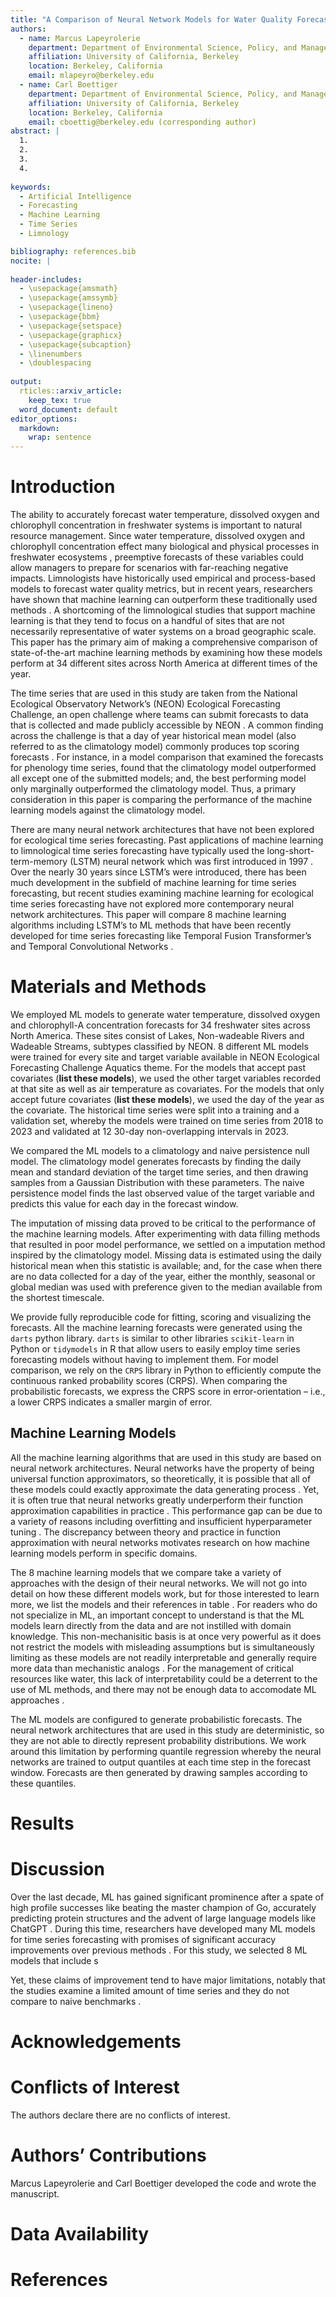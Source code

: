 ```yaml
---
title: "A Comparison of Neural Network Models for Water Quality Forecasting"
authors:
  - name: Marcus Lapeyrolerie
    department: Department of Environmental Science, Policy, and Management
    affiliation: University of California, Berkeley
    location: Berkeley, California
    email: mlapeyro@berkeley.edu
  - name: Carl Boettiger
    department: Department of Environmental Science, Policy, and Management
    affiliation: University of California, Berkeley
    location: Berkeley, California
    email: cboettig@berkeley.edu (corresponding author)
abstract: |
  1. 
  2. 
  3. 
  4. 
  
keywords:
  - Artificial Intelligence
  - Forecasting
  - Machine Learning
  - Time Series
  - Limnology

bibliography: references.bib
nocite: |
    
header-includes:
  - \usepackage{amsmath}
  - \usepackage{amssymb}
  - \usepackage{lineno}
  - \usepackage{bbm}
  - \usepackage{setspace}
  - \usepackage{graphicx}
  - \usepackage{subcaption}
  - \linenumbers
  - \doublespacing
  
output: 
  rticles::arxiv_article:
    keep_tex: true
  word_document: default
editor_options: 
  markdown: 
    wrap: sentence
---
```



# Introduction

The ability to accurately forecast water temperature, dissolved oxygen and chlorophyll concentration in freshwater systems is important to natural resource management. Since water temperature, dissolved oxygen and chlorophyll concentration effect many biological and physical processes in freshwater ecosystems \cite{oullet-proulx, Stajkowski, Chen}, preemptive forecasts of these variables could allow managers to prepare for scenarios with far-reaching negative impacts. Limnologists have historically used empirical and process-based models to forecast water quality metrics, but in recent years, researchers have shown that machine learning can outperform these traditionally used methods \cite{Hanson, others}. A shortcoming of the limnological studies that support machine learning is that they tend to focus on a handful of sites that are not necessarily representative of water systems on a broad geographic scale. This paper has the primary aim of making a comprehensive comparison of state-of-the-art machine learning methods by examining how these models perform at 34 different sites across North America at different times of the year.

The time series that are used in this study are taken from the National Ecological Observatory Network's (NEON) Ecological Forecasting Challenge, an open challenge where teams can submit forecasts to data that is collected and made publicly accessible by NEON \cite{Quinn}. A common finding across the challenge is that a day of year historical mean model (also referred to as the climatology model) commonly produces top scoring forecasts \cite{Dietze, Quinn}. For instance, in a model comparison that examined the forecasts for phenology time series, \cite{Dietze} found that the climatology model outperformed all except one of the submitted models; and, the best performing model only marginally outperformed the climatology model. Thus, a primary consideration in this paper is comparing the performance of the machine learning models against the climatology model.

There are many neural network architectures that have not been explored for ecological time series forecasting. Past applications of machine learning to limnological time series forecasting have typically used the long-short-term-memory (LSTM) neural network which was first introduced in 1997 \cite{lstm}. Over the nearly 30 years since LSTM's were introduced, there has been much development in the subfield of machine learning for time series forecasting, but recent studies examining machine learning for ecological time series forecasting have not explored more contemporary neural network architectures. This paper will compare 8 machine learning algorithms including LSTM's to ML methods that have been recently developed for time series forecasting like Temporal Fusion Transformer's and Temporal Convolutional Networks \cite{tft, tcn}.

# Materials and Methods

We employed ML models to generate water temperature, dissolved oxygen and chlorophyll-A concentration forecasts for 34 freshwater sites across North America. These sites consist of Lakes, Non-wadeable Rivers and Wadeable Streams, subtypes classified by NEON. 8 different ML models were trained for every site and target variable available in NEON Ecological Forecasting Challenge Aquatics theme. For the models that accept past covariates (**list these models**), we used the other target variables recorded at that site as well as air temperature as covariates. For the models that only accept future covariates (**list these models**), we used the day of the year as the covariate. The historical time series were split into a training and a validation set, whereby the models were trained on time series from 2018 to 2023 and validated at 12 30-day non-overlapping intervals in 2023. 

We compared the ML models to a climatology and naive persistence null model. The climatology model generates forecasts by finding the daily mean and standard deviation of the target time series, and then drawing samples from a Gaussian Distribution with these parameters. The naive persistence model finds the last observed value of the target variable and predicts this value for each day in the forecast window.

The imputation of missing data proved to be critical to the performance of the machine learning models. After experimenting with data filling methods that resulted in poor model performance, we settled on a imputation method inspired by the climatology model. Missing data is estimated using the daily historical mean when this statistic is available; and, for the case when there are no data collected for a day of the year, either the monthly, seasonal or global median was used with preference given to the median available from the shortest timescale.

We provide fully reproducible code for fitting, scoring and visualizing the forecasts. All the machine learning forecasts were generated using the `darts` python library. `darts` is similar to other libraries `scikit-learn` in Python or `tidymodels` in R that allow users to easily employ time series forecasting models without having to implement them. For model comparison, we rely on the `CRPS` library in Python to efficiently compute the continuous ranked probability scores (CRPS). When comparing the probabilistic forecasts, we express the CRPS score in error-orientation -- i.e., a lower CRPS indicates a smaller margin of error.

## Machine Learning Models

All the machine learning algorithms that are used in this study are based on neural network architectures. Neural networks have the property of being universal function approximators, so theoretically, it is possible that all of these models could exactly approximate the data generating process \cite{}. Yet, it is often true that neural networks greatly underperform their function approximation capabilities in practice \cite{adcock, makridakis}. This performance gap can be due to a variety of reasons including overfitting and insufficient hyperparameter tuning \cite{adcock}. The discrepancy between theory and practice in function approximation with neural networks motivates research on how machine learning models perform in specific domains.

The 8 machine learning models that we compare take a variety of approaches with the design of their neural networks. We will not go into detail on how these different models work, but for those interested to learn more, we list the models and their references in table \ref{}. For readers who do not specialize in ML, an important concept to understand is that the ML models learn directly from the data and are not instilled with domain knowledge. This non-mechanisitic basis is at once very powerful as it does not restrict the models with misleading assumptions but is simultaneously limiting as these models are not readily interpretable and generally require more data than mechanistic analogs \cite{}. For the management of critical resources like water, this lack of interpretability could be a deterrent to the use of ML methods, and there may not be enough data to accomodate ML approaches \cite{}.

The ML models are configured to generate probabilistic forecasts. The neural network architectures that are used in this study are deterministic, so they are not able to directly represent probability distributions. We work around this limitation by performing quantile regression whereby the neural networks are trained to output quantiles at each time step in the forecast window. Forecasts are then generated by drawing samples according to these quantiles.

# Results

\begin{table}[!htbp]
    \centering
    \caption{Mean CRPS and RMSE}
    \begin{subtable}{\textwidth}
        \centering
        \caption{Dissolved Oxygen}
        \begin{tabular}{lcc}
            \toprule
            Model & Mean CRPS & Mean RMSE \\
            \midrule
            Climatology & 0.62 & 0.92 \\
            Naive Persistence & & 1.55 \\
            AutoTheta & 0.67 & 1.02 \\
            BlockRNN & 0.52 & 0.80 \\
            DLinear & 0.52 & 0.81  \\
            NBEATS & 0.51 & 0.80 \\
            NLinear & 0.52 & 0.80 \\
            \textbf{NaiveEnsemble} & \textbf{0.47} & \textbf{0.74} \\
            RNN & 0.60 & 0.92 \\
            TCN & 0.62 & 0.98 \\
            TFT & 0.52 & 0.80 \\
            Transformer & 0.51 & 0.80 \\
            \bottomrule
        \end{tabular}
    \end{subtable}
    \begin{subtable}{\textwidth}
        \centering
        \caption{Water Temperature}
        \begin{tabular}{lcc}
            \toprule
            Model & Mean CRPS & Mean RMSE \\
            \midrule
            Climatology & 1.46 & 2.19 \\
            Naive Persistence & & 6.05 \\
            AutoTheta & 1.55 & 2.35 \\
            BlockRNN & 1.45 & 2.26 \\
            DLinear & 1.35 & 2.08 \\
            NBEATS & 1.36 & 2.10 \\
            NLinear & 1.33 & 2.06 \\
            \textbf{NaiveEnsemble} & \textbf{1.18} & \textbf{1.80} \\
            RNN & 1.32 & 2.03 \\
            TCN & 1.89 & 3.02 \\
            TFT & 1.19 & 1.86 \\
            Transformer & 1.32 & 2.05 \\
            \bottomrule
        \end{tabular}
    \end{subtable}
    \begin{subtable}{\textwidth}
        \centering
        \caption{Chlorophyll-a}
        \begin{tabular}{lcc}
            \toprule
            Model & Mean CRPS & Mean RMSE \\
            \midrule
            Climatology & 4.83 & 7.50 \\
            \textbf{Naive Persistence} & & \textbf{4.86} \\
            AutoTheta &  4.20 & 6.31 \\
            \textbf{BlockRNN} & \textbf{3.14} & 5.16 \\
            DLinear & 3.47 & 5.48 \\
            NBEATS & 3.78 & 5.95 \\
            NLinear & 3.67 & 5.63 \\
            NaiveEnsemble & 3.44 & 5.50 \\
            RNN & 4.15 & 6.40 \\
            TCN & 3.72 & 5.77 \\
            TFT & 3.67 & 5.87 \\
            Transformer & 4.02 & 6.35 \\
            \bottomrule
        \end{tabular}
    \end{subtable}
    \label{tab:mean_crps_rmse}
\end{table}


\begin{figure}[!htbp]
  \centering
  \begin{subfigure}{\textwidth}
    \centering
    \includegraphics[width=\textwidth]{../plots/sitetype_legend_0.png}
  \end{subfigure}
  \begin{subfigure}{0.49\textwidth}
    \centering
    \includegraphics[width=\textwidth]{../plots/type_local_historical_oxygen.png}
  \end{subfigure}
  \begin{subfigure}{0.49\textwidth}
    \centering
    \includegraphics[width=\textwidth]{../plots/type_local_naive_oxygen.png}
  \end{subfigure}
  \caption{Comparison of Historical and Naive Oxygen}
\end{figure}

\begin{figure}[!htbp]
  \centering
  \begin{subfigure}{\textwidth}
    \centering
    \includegraphics[width=\textwidth]{../plots/sitetype_legend_0.png}
  \end{subfigure}
  \begin{subfigure}{0.49\textwidth}
    \centering
    \includegraphics[width=\textwidth]{../plots/type_local_historical_temperature.png}
  \end{subfigure}
  \begin{subfigure}{0.49\textwidth}
    \centering
    \includegraphics[width=\textwidth]{../plots/type_local_naive_temperature.png}
  \end{subfigure}
  \caption{Comparison of Historical and Naive temperature}
\end{figure}

\begin{figure}[!htbp]
  \centering
  \begin{subfigure}{\textwidth}
    \centering
    \includegraphics[width=\textwidth]{../plots/sitetype_legend_1.png}
  \end{subfigure}
  \begin{subfigure}{0.49\textwidth}
    \centering
    \includegraphics[width=\textwidth]{../plots/type_local_historical_chla.png}
  \end{subfigure}
  \begin{subfigure}{0.49\textwidth}
    \centering
    \includegraphics[width=\textwidth]{../plots/type_local_naive_chla.png}
  \end{subfigure}
  \caption{Comparison of Historical and Naive chla}
\end{figure}

\begin{figure}[!htbp]
  \centering
  \begin{subfigure}{0.3\textwidth}
    \centering
    \includegraphics[width=\textwidth]{../plots/intra_historical_oxygen.png}
  \end{subfigure}
  \begin{subfigure}{0.3\textwidth}
    \centering
    \includegraphics[width=\textwidth]{../plots/intra_naive_oxygen.png}
  \end{subfigure}
  \begin{subfigure}{0.3\textwidth}
    \centering
    \rule{0pt}{0pt}
  \end{subfigure}
  \begin{subfigure}{0.3\textwidth}
    \centering
    \includegraphics[width=\textwidth]{../plots/intra_historical_temperature.png}
  \end{subfigure}
  \begin{subfigure}{0.3\textwidth}
    \centering
    \includegraphics[width=\textwidth]{../plots/intra_naive_temperature.png}
  \end{subfigure}
  \begin{subfigure}{0.3\textwidth}
    \centering
    \includegraphics[width=\textwidth]{../plots/intra_legend.png}
  \end{subfigure}
  \begin{subfigure}{0.3\textwidth}
    \centering
    \includegraphics[width=\textwidth]{../plots/intra_historical_chla.png}
  \end{subfigure}
  \begin{subfigure}{0.3\textwidth}
    \centering
    \includegraphics[width=\textwidth]{../plots/intra_naive_chla.png}
  \end{subfigure}
  \begin{subfigure}{0.3\textwidth}
    \centering
    \rule{0pt}{0pt}
  \end{subfigure}
  
  \caption{Oxygen, Temperature, Chlorophyll Intrawindow plots}
\end{figure}




\begin{figure}[!htbp]
  \centering
  \begin{subfigure}{\textwidth}
    \centering
    \includegraphics[width=\textwidth]{../plots/forecast_legend.png}
  \end{subfigure}
  \begin{subfigure}{0.49\textwidth}
    \centering
    \includegraphics[width=\textwidth]{../plots/oxygen_theta.png}
  \end{subfigure}
  \begin{subfigure}{0.49\textwidth}
    \centering
    \includegraphics[width=\textwidth]{../plots/chla_theta.png}
  \end{subfigure}
  \begin{subfigure}{0.49\textwidth}
    \centering
    \includegraphics[width=\textwidth]{../plots/oxygen_tft.png}
  \end{subfigure}
  \begin{subfigure}{0.49\textwidth}
    \centering
    \includegraphics[width=\textwidth]{../plots/chla_tft.png}
  \end{subfigure}
  \begin{subfigure}{0.49\textwidth}
    \centering
    \includegraphics[width=\textwidth]{../plots/oxygen_ensemble.png}
  \end{subfigure}
  \begin{subfigure}{0.49\textwidth}
    \centering
    \includegraphics[width=\textwidth]{../plots/chla_ensemble.png}
  \end{subfigure}
  \caption{Individual Forecast Examples}
\end{figure}



# Discussion


Over the last decade, ML has gained significant prominence after a spate of high profile successes like beating the master champion of Go, accurately predicting protein structures and the advent of large language models like ChatGPT \cite{alphago, alphafold, chatgpt}. During this time, researchers have developed many ML models for time series forecasting with promises of significant accuracy improvements over previous methods \cite{makridakis}. For this study, we selected 8 ML models that include s

Yet, these claims of improvement tend to have major limitations, notably that the studies examine a limited amount of time series and they do not compare to naive benchmarks \cite{makridakis}. 

# Acknowledgements


# Conflicts of Interest {-}

The authors declare there are no conflicts of interest.

# Authors' Contributions {-}

Marcus Lapeyrolerie and Carl Boettiger developed the code and wrote the manuscript.

# Data Availability {-}



\newpage

# References
